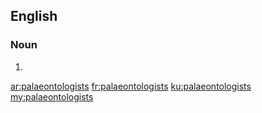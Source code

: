 {{also|palæontologists}}
==English==

===Noun===
{{head|en}}

# {{plural of|palaeontologist}}

[[ar:palaeontologists]]
[[fr:palaeontologists]]
[[ku:palaeontologists]]
[[my:palaeontologists]]